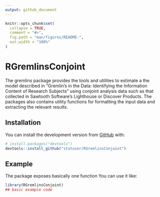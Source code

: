 ```yaml
---
output: github_document
---
```


<!-- README.md is generated from README.Rmd. Please edit that file -->

```r
knitr::opts_chunk$set(
  collapse = TRUE,
  comment = "#>",
  fig.path = "man/figures/README-",
  out.width = "100%"
)
```

# RGremlinsConjoint

<!-- badges: start -->
<!-- badges: end -->

The gremlins package provides the tools and utilities to estimate a the model described in
  "Gremlin's in the Data: Identifying the Information Content of Research Subjects" using
  conjoint analysis data such as that collected in Sawtooth Software's Lighthouse or Discover
  Products.  The packages also contains utility functions for formatting the input data and
  extracting the relevant results.

## Installation

<!-- You can install the released version of RGremlinsConjoint from [CRAN](https://CRAN.R-project.org) with: -->

<!-- ``` r -->
<!-- install.packages("RGremlinsConjoint") -->
<!-- ``` -->

You can install the development version from [GitHub](https://github.com/) with:

``` r
# install.packages("devtools")
devtools::install_github("statuser/RGremlinsConjoint")
```
## Example

The package exposes basically one function  You can use it like:

```r
library(RGremlinsConjoint)
## basic example code
```

